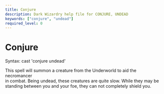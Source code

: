 ```yaml
---
title: Conjure
description: Dark Wizardry help file for CONJURE, UNDEAD
keywords: ["conjure", "undead"]
required_level: 0
---
```


# Conjure

Syntax: cast 'conjure undead'  

This spell will summon a creature from the Underworld to aid the necromancer  
in combat.  Being undead, these creatures are quite slow.  While they may be  
standing between you and your foe, they can not completely shield you.